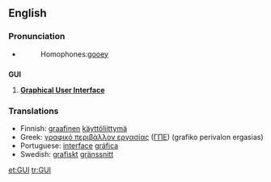 {{see|guī|guǐ|guì}}
==English==

===Pronunciation===
*{{audio|en-us-GUI.ogg|Audio (US)}}
*:Homophones:[[gooey]]

==={{acronym}}===
<!-- but also pronounced as an initialism -->
'''GUI'''

# {{computing}} '''[[graphical user interface|Graphical User Interface]]'''

===Translations===
{{rfc-level|Translations at L3+ (AutoFormat would have corrected level of Translations)}}
{{top}}
*Finnish: [[graafinen]] [[käyttöliittymä]]
*Greek: [[γραφικό περιβάλλον εργασίας]] ([[ΓΠΕ]]) (grafiko perivalon ergasias) {{n}}
*Portuguese: [[interface]] [[gráfica]]
*Swedish: [[grafisk]]t [[gränssnitt]]
{{mid}}
{{bottom}}

[[et:GUI]]
[[tr:GUI]]